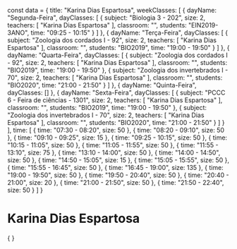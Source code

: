 const data = {
  title: "Karina Dias Espartosa",
  weekClasses: [
    {
      dayName: "Segunda-Feira",
      dayClasses: [
        {
          subject: "Biologia 3 - 202",
          size: 2,
          teachers: [
            "Karina Dias Espartosa"
          ],
          classroom: "",
          students: "EIN2019-3ANO",
          time: "09:25 - 10:15"
        }
      ]
    },
    {
      dayName: "Terça-Feira",
      dayClasses: [
        {
          subject: "Zoologia dos cordados I - 92",
          size: 2,
          teachers: [
            "Karina Dias Espartosa"
          ],
          classroom: "",
          students: "BIO2019",
          time: "19:00 - 19:50"
        }
      ]
    },
    {
      dayName: "Quarta-Feira",
      dayClasses: [
        {
          subject: "Zoologia dos cordados I - 92",
          size: 2,
          teachers: [
            "Karina Dias Espartosa"
          ],
          classroom: "",
          students: "BIO2019",
          time: "19:00 - 19:50"
        },
        {
          subject: "Zoologia dos invertebrados I - 70",
          size: 2,
          teachers: [
            "Karina Dias Espartosa"
          ],
          classroom: "",
          students: "BIO2020",
          time: "21:00 - 21:50"
        }
      ]
    },
    {
      dayName: "Quinta-Feira",
      dayClasses: []
    },
    {
      dayName: "Sexta-Feira",
      dayClasses: [
        {
          subject: "PCCC 6 - Feira de ciências - 1301",
          size: 2,
          teachers: [
            "Karina Dias Espartosa"
          ],
          classroom: "",
          students: "BIO2019",
          time: "19:00 - 19:50"
        },
        {
          subject: "Zoologia dos invertebrados I - 70",
          size: 2,
          teachers: [
            "Karina Dias Espartosa"
          ],
          classroom: "",
          students: "BIO2020",
          time: "21:00 - 21:50"
        }
      ]
    }
  ],
  time: [
    {
      time: "07:30 - 08:20",
      size: 50
    },
    {
      time: "08:20 - 09:10",
      size: 50
    },
    {
      time: "09:10 - 09:25",
      size: 15
    },
    {
      time: "09:25 - 10:15",
      size: 50
    },
    {
      time: "10:15 - 11:05",
      size: 50
    },
    {
      time: "11:05 - 11:55",
      size: 50
    },
    {
      time: "11:55 - 13:10",
      size: 75
    },
    {
      time: "13:10 - 14:00",
      size: 50
    },
    {
      time: "14:00 - 14:50",
      size: 50
    },
    {
      time: "14:50 - 15:05",
      size: 15
    },
    {
      time: "15:05 - 15:55",
      size: 50
    },
    {
      time: "15:55 - 16:45",
      size: 50
    },
    {
      time: "16:45 - 19:00",
      size: 135
    },
    {
      time: "19:00 - 19:50",
      size: 50
    },
    {
      time: "19:50 - 20:40",
      size: 50
    },
    {
      time: "20:40 - 21:00",
      size: 20
    },
    {
      time: "21:00 - 21:50",
      size: 50
    },
    {
      time: "21:50 - 22:40",
      size: 50
    }
  ]
}

# Karina Dias Espartosa

<div>
    {
        <Grid
            title={data.title} 
            weekClasses={data.weekClasses} 
            time={data.time}
        />
    }
</div>